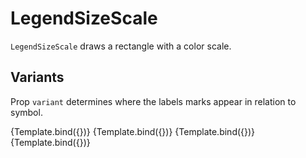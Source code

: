 
# LegendSizeScale

<Meta title="Core/Components/Legends/LegendSizeScale" />

`LegendSizeScale` draws a rectangle with a color scale.

<ArgsTable of={LegendSizeScale} />

## Variants

Prop `variant` determines where the labels marks appear in relation to symbol.

<Canvas>
    <Story
        name="bottom"
        args={{
            variant: 'bottom',
            horizontal: true,
            position: [0, 0],
            itemSize: [25, 12],
            ticks: [10, 20, 30],
            labelOffset: 16,
            labelStyle: { textAnchor: 'middle' },
            symbolStyle: { fill: '#888888' },
        }}
        component={LegendSizeScale}
        decorators={[ChartWithSizeLegendDecorator]}
    >
        {Template.bind({})}
    </Story>
    <Story
        name="top"
        args={{
            variant: 'top',
            horizontal: true,
            position: [0, 20],
            itemSize: [25, 12],
            ticks: [10, 20, 30],
            labelOffset: 14,
            labelStyle: { textAnchor: 'middle' },
            symbolStyle: { fill: '#888888' },
        }}
        component={LegendSizeScale}
        decorators={[ChartWithSizeLegendDecorator]}
    >
        {Template.bind({})}
    </Story>
    <Story
        name="left"
        args={{
            variant: 'left',
            horizontal: false,
            position: [50, 24],
            itemSize: [12, 25],
            ticks: [10, 20, 30],
            labelOffset: 20,
            symbolStyle: { fill: '#888888' },
        }}
        component={LegendSizeScale}
        decorators={[ChartWithSizeLegendDecorator]}
    >
        {Template.bind({})}
    </Story>
    <Story
        name="right"
        args={{
            variant: 'right',
            horizontal: false,
            position: [0, 24],
            itemSize: [12, 25],
            ticks: [10, 20, 30],
            symbolStyle: { fill: '#888888' },
        }}
        component={LegendSizeScale}
        decorators={[ChartWithSizeLegendDecorator]}
    >
        {Template.bind({})}
    </Story>
</Canvas>
